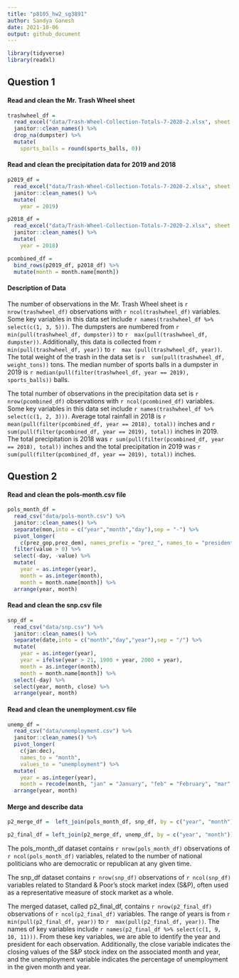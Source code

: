 ```yaml
---
title: "p8105_hw2_sg3891"
author: Sandya Ganesh
date: 2021-10-06
output: github_document
---
```


```r
library(tidyverse)
library(readxl)

```
## Question 1

#### Read and clean the Mr. Trash Wheel sheet

```r
trashwheel_df = 
  read_excel("data/Trash-Wheel-Collection-Totals-7-2020-2.xlsx", sheet = 1, range = "A2:N534") %>% 
  janitor::clean_names() %>% 
  drop_na(dumpster) %>% 
  mutate(
    sports_balls = round(sports_balls, 0))

```

#### Read and clean the precipitation data for 2019 and 2018
```r
p2019_df = 
  read_excel("data/Trash-Wheel-Collection-Totals-7-2020-2.xlsx", sheet = 6, range = "A2:B14") %>% 
  janitor::clean_names() %>% 
  mutate(
    year = 2019)

p2018_df = 
  read_excel("data/Trash-Wheel-Collection-Totals-7-2020-2.xlsx", sheet = 7, range = "A2:B14") %>% 
  janitor::clean_names() %>% 
  mutate(
    year = 2018)

pcombined_df =
  bind_rows(p2019_df, p2018_df) %>%
  mutate(month = month.name[month])

```

#### Description of Data
The number of observations in the Mr. Trash Wheel sheet is `r nrow(trashwheel_df)` observations with `r ncol(trashwheel_df)` variables. Some key variables in this data set include `r names(trashwheel_df %>% select(c(1, 3, 5)))`. The dumpsters are numbered from `r  min(pull(trashwheel_df, dumpster))` to `r  max(pull(trashwheel_df, dumpster))`. Additionally, this data is collected from `r  min(pull(trashwheel_df, year))` to `r  max (pull(trashwheel_df, year))`. The total weight of the trash in the data set is `r  sum(pull(trashwheel_df, weight_tons))` tons. The median number of sports balls in a dumpster in 2019 is `r median(pull(filter(trashwheel_df, year == 2019), sports_balls))` balls.

The total number of observations in the precipitation data set is `r nrow(pcombined_df)` observations with `r ncol(pcombined_df)` variables. Some key variables in this data set include `r names(trashwheel_df %>% select(c(1, 2, 3)))`. Average total rainfall in 2018 is `r mean(pull(filter(pcombined_df, year == 2018), total))` inches and `r sum(pull(filter(pcombined_df, year == 2019), total))` inches in 2019. The total precipitation is 2018 was `r sum(pull(filter(pcombined_df, year == 2018), total))` inches and the total precipitation in 2019 was `r sum(pull(filter(pcombined_df, year == 2019), total))` inches.

## Question 2

#### Read and clean the pols-month.csv file

```r
pols_month_df = 
  read_csv("data/pols-month.csv") %>% 
  janitor::clean_names() %>%
  separate(mon,into = c("year","month","day"),sep = "-") %>%
  pivot_longer(
    c(prez_gop,prez_dem), names_prefix = "prez_", names_to = "president") %>% 
  filter(value > 0) %>%
  select(-day, -value) %>% 
  mutate(
    year = as.integer(year),
    month = as.integer(month), 
    month = month.name[month]) %>% 
  arrange(year, month)

```

#### Read and clean the snp.csv file

```r
snp_df = 
  read_csv("data/snp.csv") %>% 
  janitor::clean_names() %>%
  separate(date,into = c("month","day","year"),sep = "/") %>%
  mutate(
    year = as.integer(year),
    year = ifelse(year > 21, 1900 + year, 2000 + year),
    month = as.integer(month), 
    month = month.name[month]) %>% 
  select(-day) %>% 
  select(year, month, close) %>% 
  arrange(year, month)

```

#### Read and clean the unemployment.csv file

```r
unemp_df = 
  read_csv("data/unemployment.csv") %>% 
  janitor::clean_names() %>%
  pivot_longer(
    c(jan:dec),
    names_to = "month", 
    values_to = "unemployment") %>% 
  mutate(
    year = as.integer(year),
    month = recode(month, "jan" = "January", "feb" = "February", "mar" = "March", "apr" = "April", "may" = "May", "jun" = "June", "jul" = "July", "aug" = "August", "sept" = "September", "oct" = "October", "nov" = "November", "dec" = "December")) %>% 
  arrange(year, month)

```

#### Merge and describe data
```r
p2_merge_df =  left_join(pols_month_df, snp_df, by = c("year", "month"))

p2_final_df = left_join(p2_merge_df, unemp_df, by = c("year", "month"))

```

The pols_month_df dataset contains `r nrow(pols_month_df)` observations of `r ncol(pols_month_df)` variables, related to the number of national politicians who are democratic or republican at any given time.

The snp_df dataset contains `r nrow(snp_df)` observations of `r ncol(snp_df)` variables related to Standard & Poor’s stock market index (S&P), often used as a representative measure of stock market as a whole. 

The merged dataset, called p2_final_df, contains `r nrow(p2_final_df)` observations of `r ncol(p2_final_df)` variables. The range of years is from `r  min(pull(p2_final_df, year))` to `r  max(pull(p2_final_df, year))`. The names of key variables include `r names(p2_final_df %>% select(c(1, 9, 10, 11)))`. From these key variables, we are able to identify the year and president for each observation. Additionally, the close variable indicates the closing values of the S&P stock index on the associated month and year, and the unemployment variable indicates the percentage of unemployment in the given month and year.